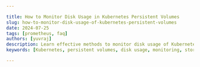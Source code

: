 ```yaml
---

title: How to Monitor Disk Usage in Kubernetes Persistent Volumes
slug: how-to-monitor-disk-usage-of-kubernetes-persistent-volumes
date: 2024-07-25
tags: [prometheus, faq]
authors: [yuvraj]
description: Learn effective methods to monitor disk usage of Kubernetes persistent volumes. Discover tools and best practices for optimal storage management.
keywords: [Kubernetes, persistent volumes, disk usage, monitoring, storage management, PV, PVC]

---
```


<head>
 <script
    type="application/ld+json"
    dangerouslySetInnerHTML={{ __html: JSON.stringify({
  "@context": "https://schema.org",
  "@type": "TechArticle",
  "headline": "How to Monitor Disk Usage in Kubernetes Persistent Volumes",
  "alternativeHeadline": "Effective Methods to Monitor Disk Usage of Kubernetes Persistent Volumes",
  "author": {
    "@type": "Person",
    "name": "Ankit Anand"
  },
  "publisher": {
    "@type": "Organization",
    "name": "SigNoz",
    "logo": {
      "@type": "ImageObject",
      "url": "https://signoz.io/img/SigNozLogo-orange.svg"
    }
  },
  "datePublished": "2024-07-25",
  "dateModified": "2024-07-25",
  "mainEntityOfPage": {
    "@type": "WebPage",
    "@id": "https://signoz.io/guides/how-to-monitor-disk-usage-of-kubernetes-persistent-volumes/"
  },
  "description": "Learn effective methods to monitor disk usage of Kubernetes persistent volumes. Discover tools and best practices for optimal storage management.",
  "keywords": ["Kubernetes", "persistent volumes", "disk usage", "monitoring", "storage management", "PV", "PVC"],
  "articleSection": "Technology",
  "inLanguage": "en",
  "isPartOf": {
    "@type": "Blog",
    "name": "SigNoz Blog",
    "url": "https://signoz.io/blog/"
  },
  "about": [
    {
      "@type": "Thing",
      "name": "Kubernetes",
      "description": "An open-source container orchestration platform for automating deployment, scaling, and management of containerized applications."
    },
    {
      "@type": "Thing",
      "name": "Persistent Volumes",
      "description": "Storage resources in Kubernetes that exist independently of pods and provide data persistence."
    },
    {
      "@type": "Thing",
      "name": "Prometheus",
      "description": "An open-source monitoring and alerting toolkit designed for reliability and scalability."
    }
  ],
  "mentions": [
    {
      "@type": "SoftwareApplication",
      "name": "Prometheus",
      "applicationCategory": "Monitoring Tool"
    },
    {
      "@type": "SoftwareApplication",
      "name": "SigNoz",
      "applicationCategory": "Observability Platform"
    }
  ],
  "mainEntity": {
    "@type": "FAQPage",
    "mainEntity": [
      {
        "@type": "Question",
        "name": "How often should I check disk usage in Kubernetes PVs?",
        "acceptedAnswer": {
          "@type": "Answer",
          "text": "Check disk usage at least daily for critical applications. For less critical systems, weekly checks may suffice. Automated monitoring solutions can provide real-time insights."
        }
      },
      {
        "@type": "Question",
        "name": "Can I automate PV disk usage monitoring in Kubernetes?",
        "acceptedAnswer": {
          "@type": "Answer",
          "text": "Yes, automation is possible and recommended. Use tools like Prometheus with Alertmanager or custom scripts integrated with your monitoring stack for automated checks and alerts."
        }
      },
      {
        "@type": "Question",
        "name": "What are the signs of a PV nearing capacity in Kubernetes?",
        "acceptedAnswer": {
          "@type": "Answer",
          "text": "Signs include high percentage of used space (e.g., >80%), increased I/O wait times, application performance degradation, and failed writes due to insufficient space."
        }
      },
      {
        "@type": "Question",
        "name": "How do I expand a PV when it's running out of space?",
        "acceptedAnswer": {
          "@type": "Answer",
          "text": "To expand a PV, ensure your storage class supports volume expansion, edit the PVC to request more storage, apply the changes using kubectl apply -f pvc.yaml, and verify the expansion with kubectl get pv. Note that not all storage providers support online expansion, and some may require downtime."
        }
      }
    ]
  },
  "tutorial": {
    "@type": "HowTo",
    "name": "Monitoring Disk Usage of Kubernetes Persistent Volumes",
    "step": [
      {
        "@type": "HowToStep",
        "name": "Using kubectl Commands",
        "text": "Use kubectl exec to run the df command in pods, kubectl describe to get detailed PV and PVC information, and kubectl top for an overview of resource usage."
      },
      {
        "@type": "HowToStep",
        "name": "Leveraging Prometheus Metrics",
        "text": "Set up Prometheus in your Kubernetes cluster, configure it to scrape kubelet_volume_stats metrics, create custom dashboards using Grafana, and set up alerts based on PV usage thresholds."
      },
      {
        "@type": "HowToStep",
        "name": "Implementing Custom Monitoring Solutions",
        "text": "Create debugging pods to access and report PV data, develop scripts that regularly check disk usage, and integrate your own metrics with existing monitoring stacks."
      },
      {
        "@type": "HowToStep",
        "name": "Best Practices for PV Disk Usage Monitoring",
        "text": "Establish baselines, implement automated alerts, regularly audit PVs and PVCs, and maintain clear procedures for monitoring and responding to disk usage issues."
      }
    ]
  }
}) }}
  />
</head>

Kubernetes persistent volumes (PVs) provide a way to store data that persists beyond the lifecycle of individual pods. Monitoring the disk usage of these volumes is crucial for maintaining a healthy and efficient Kubernetes cluster. This guide will show you how to monitor disk usage of Kubernetes persistent volumes effectively.

## Understanding Kubernetes Persistent Volumes and Disk Usage

Persistent Volumes (PVs) in Kubernetes are storage resources that exist independently of pods. Persistent Volume Claims (PVCs) are requests for these storage resources. Monitoring disk usage in Kubernetes environments is essential for several reasons:

- **Preventing out-of-space issues**: Full PVs can cause application downtime.
- **Resource optimization**: Proper monitoring helps in efficient allocation of storage resources.
- **Compliance**: Ensures adherence to storage quotas and policies.
- **Capacity planning**: Aids in making informed scaling decisions.

Common challenges in tracking PV storage utilization include dynamic provisioning, shared storage scenarios, and the distributed nature of Kubernetes clusters.

## Methods for Monitoring Disk Usage in Kubernetes PVs

### Using kubectl Commands

The `kubectl` command-line tool provides several ways to check PV usage:

1. **df command in pods**: Execute the `df` command in pods using PVCs to get disk usage information.
    
    ```bash
    kubectl exec -it <pod-name> -- df -h /path/to/mount
    
    ```
    
2. **kubectl describe**: Use this command to get detailed information about PVs and PVCs.
    
    ```bash
    kubectl describe pv <pv-name>
    kubectl describe pvc <pvc-name>
    
    ```
    
3. **kubectl top**: While primarily for CPU and memory, it can provide an overview of resource usage.
    
    ```bash
    kubectl top pods
    
    ```
    

**Best practice**: Use these commands judiciously in production environments to avoid performance impact.

### Leveraging Prometheus Metrics

Prometheus, a popular monitoring solution, can collect and analyze PV usage data:

1. Set up Prometheus in your Kubernetes cluster.
2. Configure it to scrape `kubelet_volume_stats` metrics.
3. Create custom dashboards using Grafana to visualize PV disk usage.
4. Set up alerts based on PV usage thresholds.

**Example Prometheus query for PV usage**:

```
kubelet_volume_stats_used_bytes / kubelet_volume_stats_capacity_bytes * 100

```

This query calculates the percentage of used space for each PV.

### Implementing Custom Monitoring Solutions

For more tailored insights, consider custom monitoring approaches:

1. **Debugging pods**: Create specialized pods to access and report PV data.
2. **Periodic scripts**: Develop scripts that regularly check disk usage and report to your monitoring system.
3. **Custom metrics**: Integrate your own metrics with existing monitoring stacks.

**Pros of custom solutions**:

- Tailored to your specific needs
- Can provide more detailed insights

**Cons**:

- Requires more development and maintenance effort
- May introduce additional complexity

## Best Practices for PV Disk Usage Monitoring

To effectively monitor PV disk usage:

1. **Establish baselines**: Understand normal usage patterns for your applications.
2. **Implement automated alerts**: Set up notifications for critical thresholds (e.g., 80% usage).
3. **Regular auditing**: Periodically review and clean up unused PVs and PVCs.
4. **Documentation**: Maintain clear procedures for monitoring and responding to disk usage issues.

## Key Takeaways

- Regular monitoring of PV disk usage is crucial for Kubernetes cluster health.
- Multiple methods exist for tracking PV usage — from simple `kubectl` commands to advanced Prometheus metrics.
- Custom solutions can provide tailored insights for specific use cases.
- Proactive monitoring and management prevent storage-related issues and optimize resource utilization.

## FAQs

### How often should I check disk usage in Kubernetes PVs?

Check disk usage at least daily for critical applications. For less critical systems, weekly checks may suffice. Automated monitoring solutions can provide real-time insights.

### Can I automate PV disk usage monitoring in Kubernetes?

Yes, automation is possible and recommended. Use tools like Prometheus with Alertmanager or custom scripts integrated with your monitoring stack for automated checks and alerts.

### What are the signs of a PV nearing capacity in Kubernetes?

Signs include:

- High percentage of used space (e.g., >80%)
- Increased I/O wait times
- Application performance degradation
- Failed writes due to insufficient space

### How do I expand a PV when it's running out of space?

To expand a PV:

1. Ensure your storage class supports volume expansion.
2. Edit the PVC to request more storage.
3. Apply the changes using `kubectl apply -f pvc.yaml`.
4. Verify the expansion with `kubectl get pv`.

Remember, not all storage providers support online expansion. Some may require downtime.

## Enhancing PV Monitoring with SigNoz

While the methods discussed provide effective ways to monitor Kubernetes PV disk usage, integrating a comprehensive monitoring solution like SigNoz can significantly enhance your observability.

SigNoz offers:

- Real-time monitoring of Kubernetes resources, including PVs
- Custom dashboards for visualizing PV usage trends
- Automated alerting based on predefined thresholds
- Correlation of PV metrics with application performance

To set up SigNoz for monitoring your Kubernetes PVs:

<GetStartedSigNoz />

By leveraging SigNoz, you can gain deeper insights into your PV usage patterns and their impact on overall application performance, enabling more proactive management of your Kubernetes storage resources.